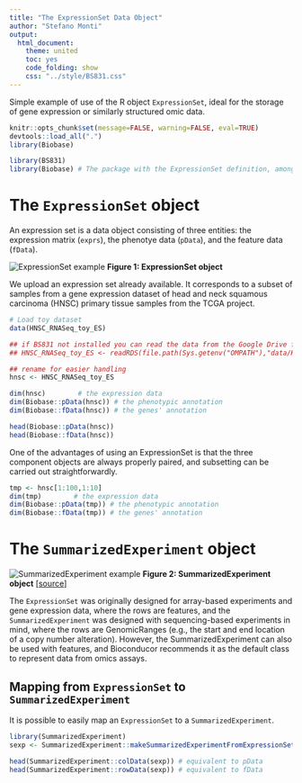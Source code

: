 ```yaml
---
title: "The ExpressionSet Data Object"
author: "Stefano Monti"
output:
  html_document:
    theme: united
    toc: yes
    code_folding: show
    css: "../style/BS831.css" 
---
```


Simple example of use of the R object `ExpressionSet`,
ideal for the storage of gene expression or similarly structured omic
data.

```r
knitr::opts_chunk$set(message=FALSE, warning=FALSE, eval=TRUE)
devtools::load_all(".")
library(Biobase)
```

```r
library(BS831)
library(Biobase) # The package with the ExpressionSet definition, among others
```

# The `ExpressionSet` object

An expression set is a data object consisting of three entities: the
expression matrix (`exprs`), the phenotye data (`pData`), and the
feature data (`fData`).

![ExpressionSet example](../figs/ExpressionSet.png)
**Figure 1: ExpressionSet object** 

We upload an expression set already available. It corresponds to a subset of samples from a gene expression dataset of head and neck squamous carcinoma (HNSC) primary tissue samples from the TCGA project.

```r
# Load toy dataset
data(HNSC_RNASeq_toy_ES)

## if BS831 not installed you can read the data from the Google Drive folder:
## HNSC_RNASeq_toy_ES <- readRDS(file.path(Sys.getenv("OMPATH"),"data/HNSC_RNASeq_toy_ES.rds"))

## rename for easier handling
hnsc <- HNSC_RNASeq_toy_ES

dim(hnsc)        # the expression data
dim(Biobase::pData(hnsc)) # the phenotypic annotation
dim(Biobase::fData(hnsc)) # the genes' annotation

head(Biobase::pData(hnsc))
head(Biobase::fData(hnsc))
```

One of the advantages of using an ExpressionSet is that the three component objects are always properly paired, and subsetting can be carried out straightforwardly.
```r
tmp <- hnsc[1:100,1:10]
dim(tmp)        # the expression data
dim(Biobase::pData(tmp)) # the phenotypic annotation
dim(Biobase::fData(tmp)) # the genes' annotation
```

# The `SummarizedExperiment` object

![SummarizedExperiment example](../figs/SummarizedExperiment.png)
**Figure 2: SummarizedExperiment object** [[source](https://bioconductor.org/help/course-materials/2019/BSS2019/04_Practical_CoreApproachesInBioconductor.html)]

The `ExpressionSet` was originally designed for array-based experiments and gene expression data, where the rows are features, and the `SummarizedExperiment` was designed with sequencing-based experiments in mind, where the rows are GenomicRanges (e.g., the start and end location of a copy number alteration). However, the SummarizedExperiment can also be used with features, and Bioconducor recommends it as the default class to represent data from omics assays.

## Mapping from `ExpressionSet` to `SummarizedExperiment`
It is possible to easily map an `ExpressionSet` to a `SummarizedExperiment`.

```r
library(SummarizedExperiment)
sexp <- SummarizedExperiment::makeSummarizedExperimentFromExpressionSet(hnsc)

head(SummarizedExperiment::colData(sexp)) # equivalent to pData
head(SummarizedExperiment::rowData(sexp)) # equivalent to fData
```
